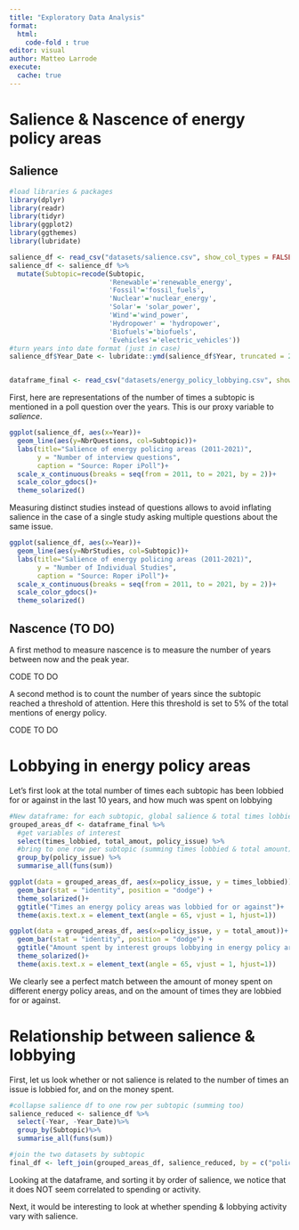 ```yaml
---
title: "Exploratory Data Analysis"
format: 
  html:
    code-fold : true
editor: visual
author: Matteo Larrode
execute: 
  cache: true
---
```


# Salience & Nascence of energy policy areas

## Salience

```r
#load libraries & packages
library(dplyr)
library(readr)
library(tidyr)
library(ggplot2)
library(ggthemes)
library(lubridate)

salience_df <- read_csv("datasets/salience.csv", show_col_types = FALSE)
salience_df <- salience_df %>% 
  mutate(Subtopic=recode(Subtopic, 
                         'Renewable'='renewable_energy', 
                         'Fossil'='fossil_fuels',
                         'Nuclear'='nuclear_energy',
                         'Solar'= 'solar_power',
                         'Wind'='wind_power',
                         'Hydropower' = 'hydropower',
                         'Biofuels'='biofuels',
                         'Evehicles'='electric_vehicles'))
#turn years into date format (just in case)
salience_df$Year_Date <- lubridate::ymd(salience_df$Year, truncated = 2L)


dataframe_final <- read_csv("datasets/energy_policy_lobbying.csv", show_col_types = FALSE)
```

First, here are representations of the number of times a subtopic is mentioned in a poll question over the years. This is our proxy variable to *salience*.

```r
ggplot(salience_df, aes(x=Year))+
  geom_line(aes(y=NbrQuestions, col=Subtopic))+
  labs(title="Salience of energy policing areas (2011-2021)",
       y = "Number of interview questions",
       caption = "Source: Roper iPoll")+
  scale_x_continuous(breaks = seq(from = 2011, to = 2021, by = 2))+
  scale_color_gdocs()+
  theme_solarized()
```

Measuring distinct studies instead of questions allows to avoid inflating salience in the case of a single study asking multiple questions about the same issue.

```r

ggplot(salience_df, aes(x=Year))+
  geom_line(aes(y=NbrStudies, col=Subtopic))+
  labs(title="Salience of energy policing areas (2011-2021)",
       y = "Number of Individual Studies",
       caption = "Source: Roper iPoll")+
  scale_x_continuous(breaks = seq(from = 2011, to = 2021, by = 2))+
  scale_color_gdocs()+
  theme_solarized()
```

## Nascence (TO DO)

A first method to measure nascence is to measure the number of years between now and the peak year.

CODE TO DO

A second method is to count the number of years since the subtopic reached a threshold of attention. Here this threshold is set to 5% of the total mentions of energy policy.

CODE TO DO

# Lobbying in energy policy areas

Let's first look at the total number of times each subtopic has been lobbied for or against in the last 10 years, and how much was spent on lobbying

```r
#New dataframe: for each subtopic, global salience & total times lobbied
grouped_areas_df <- dataframe_final %>%
  #get variables of interest
  select(times_lobbied, total_amout, policy_issue) %>%
  #bring to one row per subtopic (summing times lobbied & total amount)
  group_by(policy_issue) %>%
  summarise_all(funs(sum))

ggplot(data = grouped_areas_df, aes(x=policy_issue, y = times_lobbied))+
  geom_bar(stat = "identity", position = "dodge") +
  theme_solarized()+
  ggtitle("Times an energy policy areas was lobbied for or against")+
  theme(axis.text.x = element_text(angle = 65, vjust = 1, hjust=1))

ggplot(data = grouped_areas_df, aes(x=policy_issue, y = total_amout))+
  geom_bar(stat = "identity", position = "dodge") +
  ggtitle("Amount spent by interest groups lobbying in energy policy areas")+
  theme_solarized()+
  theme(axis.text.x = element_text(angle = 65, vjust = 1, hjust=1))
```
We clearly see a perfect match between the amount of money spent on different energy policy areas, and on the amount of times they are lobbied for or against. 


# Relationship between salience & lobbying

First, let us look whether or not salience is related to the number of times an issue is lobbied for, and on the money spent. 

```r
#collapse salience df to one row per subtopic (summing too)
salience_reduced <- salience_df %>% 
  select(-Year, -Year_Date)%>%
  group_by(Subtopic)%>%
  summarise_all(funs(sum))

#join the two datasets by subtopic
final_df <- left_join(grouped_areas_df, salience_reduced, by = c("policy_issue"="Subtopic"))

```
Looking at the dataframe, and sorting it by order of salience, we notice that it does NOT seem correlated to spending or activity.


Next, it would be interesting to look at whether spending & lobbying activity vary with salience.
